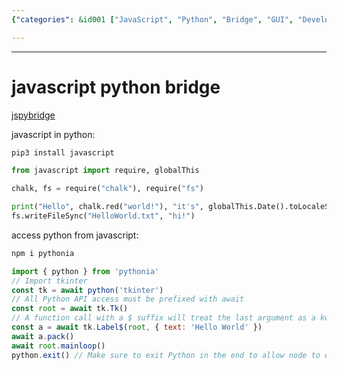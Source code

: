 ```yaml
---
{"categories": &id001 ["JavaScript", "Python", "Bridge", "GUI", "Development", "NPM", "Modules"], "category": "javascript", "date": "2022-09-17 07:58:20", "description": "The JavaScript Python Bridge is a tool that bridges the gap between JavaScript and Python, enabling seamless integration between the two languages. This bridge can be installed through npm and provides functions for importing Python modules and accessing global variables in JavaScript. It opens up possibilities for GUI development using libraries like tkinter.", "tags": *id001, "title": "javascript python bridge"}

---
```


------

# javascript python bridge

[jspybridge](https://github.com/extremeheat/JSPyBridge)

javascript in python:

```bash
pip3 install javascript
```

```python
from javascript import require, globalThis

chalk, fs = require("chalk"), require("fs")

print("Hello", chalk.red("world!"), "it's", globalThis.Date().toLocaleString())
fs.writeFileSync("HelloWorld.txt", "hi!")
```

access python from javascript:

```bash
npm i pythonia
```

```javascript
import { python } from 'pythonia'
// Import tkinter
const tk = await python('tkinter')
// All Python API access must be prefixed with await
const root = await tk.Tk()
// A function call with a $ suffix will treat the last argument as a kwarg dict
const a = await tk.Label$(root, { text: 'Hello World' })
await a.pack()
await root.mainloop()
python.exit() // Make sure to exit Python in the end to allow node to exit. You can also use process.exit.
```


